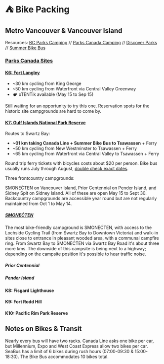 # ⛺ Bike Packing

## Metro Vancouver & Vancouver Island

Resources: [BC Parks Camping][bc-parks] // [Parks Canada Camping][pc-parks] //
[Discover Parks][discover] // [Summer Bike Bus][bike-bus]

[discover]: https://www.discoverparks.ca/
[bc-parks]: https://camping.bcparks.ca
[pc-parks]: https://reservation.pc.gc.ca
[bike-bus]: https://www.translink.ca/rider-guide/bike-and-ride-on-transit/bikes-on-transit#summer-bike-bus-program

### [Parks Canada Sites][parks-canada]
[parks-canada]: https://web.archive.org/web/20240526195011/https://www.canadream.com/Website/media/Files/Parks-Canada-Discovery-Pass-Brochure-Map.pdf

#### [K6: Fort Langley][langley-nhs]
[langley-nhs]: https://parks.canada.ca/lhn-nhs/bc/langley

- ~30 km cycling from King George
- ~50 km cycling from Waterfront via Central Valley Greenway
- 🏕️ oTENTik available (May 15 to Sep 15)

Still waiting for an opportunity to try this one. Reservation spots for the
historic site campgrounds are hard to come by.

#### [K7: Gulf Islands National Park Reserve][gulf-np]
[gulf-np]:https://parks.canada.ca/pn-np/bc/gulf

Routes to Swartz Bay:

- **~01 km taking Canada Line + Summer Bike Bus to Tsawassen** + Ferry
- ~50 km cycling from New Westminster to Tsawassen + Ferry
- ~65 km cycling from Waterfront via Central Valley to Tsawassen + Ferry

Round trip ferry tickets with bicycles costs about $20 per person.
Bike bus usually runs July through August, [double check exact dates][bike-bus].

Three frontcountry campgrounds:

SMONEĆTEN on Vancouver Island, Prior Centennial on Pender Island, and Sidney
Spit on Sidney Island. All of these are open May 15 to Sept 30. Backcountry
campgrounds are accessible year round but are not regularly maintained from Oct
1 to May 14.

##### [SMONEĆTEN][smonecten]
[smonecten]: https://parks.canada.ca/pn-np/bc/gulf/activ/camping/campinglavantpays-frontcountrycamping#McDonald

The most bike-friendly campground is SMONEĆTEN, with access to the Lochside
Cycling Trail (from Swartz Bay to Downtown Victoria) and walk-in sites close to
entrance in pleasant wooded area, with a communal campfire ring. From Swartz Bay
to SMONEĆTEN via Swartz Bay Road it's about three more kms. The downside of this
campsite is being next to a highway; depending on the campsite position it's
possible to hear traffic noise.

##### Prior Centennial

##### Pender Island

#### K8: Fisgard Lighthouse

#### K9: Fort Rodd Hill 

#### K10: Pacific Rim Park Reserve

## Notes on Bikes & Transit

Nearly every bus will have two racks. Canada Line asks one bike per car, but
Millennium, Expo and West Coast Express allow two bikes per car. SeaBus has a
limit of 6 bikes during rush hours (07:00-09:30 & 15:00-18:30). The Bike Bus
accommodates 10 bikes total.
